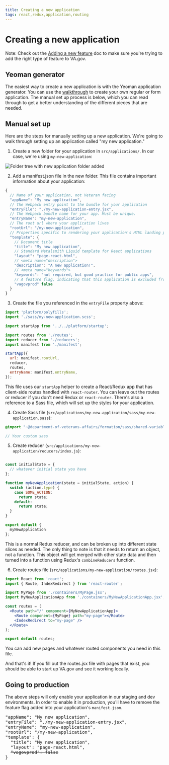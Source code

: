 ```yaml
---
title: Creating a new application
tags: react,redux,application,routing
---
```


# Creating a new application

Note: Check out the [Adding a new feature](/getting-started/common-tasks/new-feature) doc to make sure you're trying to add the right type of feature to VA.gov.

## Yeoman generator

The easiest way to create a new application is with the Yeoman application generator. You can use the [walkthrough](/platform/tools/generator) to create your own regular or form application. The manual set up process is below, which you can read through to get a better understanding of the different pieces that are needed.

## Manual set up

Here are the steps for manually setting up a new application. We're going to walk through setting up an application called "my new application."

1. Create a new folder for your application in `src/applications/`. In our case, we're using `my-new-application`:

![Folder tree with new application folder added](../../../images/getting-started/new-application-folder.png)

2. Add a manifest.json file in the new folder. This file contains important information about your application:

```js
{
  // Name of your application, not Veteran facing
  "appName": "My new application",
  // The Webpack entry point to the bundle for your application
  "entryFile": "./my-new-application-entry.jsx",
  // The Webpack bundle name for your app. Must be unique.
  "entryName": "my-new-application",
  // The root url where your application lives
  "rootUrl": "/my-new-application",
  // Properties specific to rendering your application's HTML landing page
  "template": {
    // Document title
    "title": "My new application",
    // Standard Metalsmith Liquid template for React applications
    "layout": "page-react.html",
    // <meta name="description">
    "description": "A new application!",
    // <meta name="keywords">
    "keywords": "not required, but good practice for public apps",
    // A feature flag, indicating that this application is excluded from production builds
    "vagovprod" false
  }
}
```

3. Create the file you referenced in the `entryFile` property above:

```jsx
import 'platform/polyfills';
import './sass/my-new-application.scss';

import startApp from '../../platform/startup';

import routes from './routes';
import reducer from './reducers';
import manifest from './manifest';

startApp({
  url: manifest.rootUrl,
  reducer,
  routes,
  entryName: manifest.entryName,
});
```

This file uses our `startApp` helper to create a React/Redux app that has client-side routes handled with `react-router`. You can leave out the routes or reducer if you don't need Redux or `react-router`. There's also a reference to a Sass file, which will set up the styles for your application.

4. Create Sass file (`src/applications/my-new-application/sass/my-new-application.sass`):

```scss
@import "~@department-of-veterans-affairs/formation/sass/shared-variables";

// Your custom sass
```

5. Create reducer (`src/applications/my-new-application/reducers/index.js`):

```js

const initialState = {
  // whatever initial state you have
};

function myNewApplication(state = initialState, action) {
  switch (action.type) {
    case SOME_ACTION:
      return state;
    default:
      return state;
  }
}

export default {
  myNewApplication
};
```

This is a normal Redux reducer, and can be broken up into different state slices as needed. The only thing to note is that it needs to return an object, not a function. This object will get merged with other state data and then turned into a function using Redux's `combineReducers` function.

6. Create routes file (`src/applications/my-new-application/routes.jsx`):

```jsx
import React from 'react';
import { Route, IndexRedirect } from 'react-router';

import MyPage from './containers/MyPage.jsx';
import MyNewApplicationApp from './containers/MyNewApplicationApp.jsx';

const routes = (
  <Route path="/" component={MyNewApplicationApp}>
    <Route component={MyPage} path="my-page"></Route>
    <IndexRedirect to="my-page" />
  </Route>
);

export default routes;
```

You can add new pages and whatever routed components you need in this file.

And that's it! If you fill out the routes.jsx file with pages that exist, you should be able to start up VA.gov and see it working locally.

## Going to production

The above steps will only enable your application in our staging and dev environments. In order to enable it in production, you'll have to remove the feature flag added into your application's `manifest.json`.

<pre>
"appName": "My new application",
"entryFile": "./my-new-application-entry.jsx",
"entryName": "my-new-application",
"rootUrl": "/my-new-application",
"template": {
  "title": "My new application",
  "layout": "page-react.html",
  <del>"vagovprod": false</del>
}
</pre>
